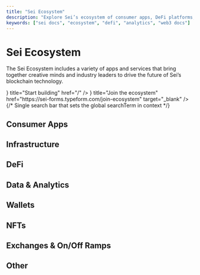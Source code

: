 ```yaml
---
title: "Sei Ecosystem"
description: "Explore Sei’s ecosystem of consumer apps, DeFi platforms, analytics tools, wallets, and on/off ramps driving blockchain innovation."
keywords: ["sei docs", "ecosystem", "defi", "analytics", "web3 docs"]
---
```



# Sei Ecosystem

The Sei Ecosystem includes a variety of apps and services that
bring together creative minds and industry leaders
to drive the future of Sei’s blockchain technology.

<div className="flex justify-center gap-4 my-6">
  <Card icon={<Wrench />} title="Start building" href="/" />
  <Card
    icon={<TextCursorInput />}
    title="Join the ecosystem"
    href="https://sei-forms.typeform.com/join-ecosystem"
    target="_blank"
  />
</div>

<div className="flex justify-center mb-8">
  <div className="w-full max-w-lg">
    {/* Single search bar that sets the global searchTerm in context */}
    <EcosystemSearchBar />
  </div>
</div>

## Consumer Apps

<EcosystemDynamicSection category="Consumer Apps" />

## Infrastructure

<EcosystemDynamicSection category="Infrastructure" />

## DeFi

<EcosystemDynamicSection category="DeFi" />

## Data & Analytics

<EcosystemDynamicSection category="Data & Analytics" />

## Wallets

<EcosystemDynamicSection category="Wallets" />

## NFTs

<EcosystemDynamicSection category="NFTs" />

## Exchanges & On/Off Ramps

<EcosystemDynamicSection category="Exchanges & On/Off Ramps" />

## Other

<EcosystemDynamicSection category="Other" />
